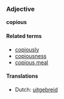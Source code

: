 ===Adjective===
'''copious'''

====Related terms====
*[[copiously]]
*[[copiousness]]
*[[copious meal]]

====Translations====
*Dutch: [[uitgebreid]]